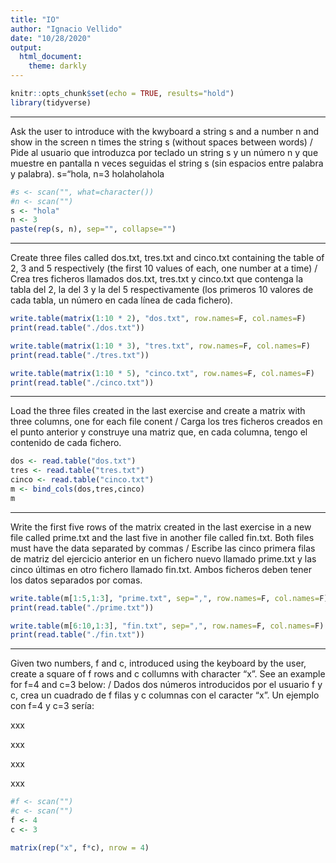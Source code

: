 ```yaml
---
title: "IO"
author: "Ignacio Vellido"
date: "10/28/2020"
output:
  html_document:
    theme: darkly
---
```


```r
knitr::opts_chunk$set(echo = TRUE, results="hold")
library(tidyverse)
```

---

Ask the user to introduce with the kwyboard a string s and a number n and show in the screen n times the string s (without spaces between words) / Pide al usuario que introduzca por teclado un string s y un número n y que muestre en pantalla n veces seguidas el string s (sin espacios entre palabra y palabra).
s="hola, n=3
holaholahola

```r
#s <- scan("", what=character())
#n <- scan("")
s <- "hola"
n <- 3
paste(rep(s, n), sep="", collapse="")
```

---

Create three files called dos.txt, tres.txt and cinco.txt containing the table of 2, 3 and 5 respectively (the first 10 values of each, one number at a time) / Crea tres ficheros llamados dos.txt, tres.txt y cinco.txt que contenga la tabla del 2, la del 3 y la del 5 respectivamente (los primeros 10 valores de cada tabla, un número en cada línea de cada fichero).

```r
write.table(matrix(1:10 * 2), "dos.txt", row.names=F, col.names=F)
print(read.table("./dos.txt"))
```


```r
write.table(matrix(1:10 * 3), "tres.txt", row.names=F, col.names=F)
print(read.table("./tres.txt"))
```


```r
write.table(matrix(1:10 * 5), "cinco.txt", row.names=F, col.names=F)
print(read.table("./cinco.txt"))
```

---

Load the three files created in the last exercise and create a matrix with three columns, one for each file conent / Carga los tres ficheros creados en el punto anterior y construye una matriz que, en cada columna, tengo el contenido de cada fichero.

```r
dos <- read.table("dos.txt")
tres <- read.table("tres.txt")
cinco <- read.table("cinco.txt")
m <- bind_cols(dos,tres,cinco)
m
```

---

Write the first five rows of the matrix created in the last exercise in a new file called prime.txt and the last five in another file called fin.txt. Both files must have the data separated by commas / Escribe las cinco primera filas de matriz del ejercicio anterior en un fichero nuevo llamado prime.txt y las cinco últimas en otro fichero llamado fin.txt. Ambos ficheros deben tener los datos separados por comas.

```r
write.table(m[1:5,1:3], "prime.txt", sep=",", row.names=F, col.names=F)
print(read.table("./prime.txt"))
```


```r
write.table(m[6:10,1:3], "fin.txt", sep=",", row.names=F, col.names=F)
print(read.table("./fin.txt"))
```

---

Given two numbers, f and c, introduced using the keyboard by the user, create a square of f rows and c collumns with character "x". See an example for f=4 and c=3 below: / Dados dos números introducidos por el usuario f y c, crea un cuadrado de f filas y c columnas con el caracter "x". Un ejemplo con f=4 y c=3 sería:

xxx

xxx

xxx

xxx

```r
#f <- scan("")
#c <- scan("")
f <- 4
c <- 3

matrix(rep("x", f*c), nrow = 4)
```